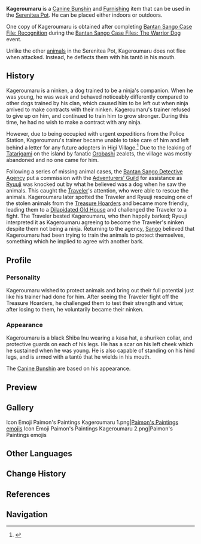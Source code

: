 {{About|the furnishing|its clones|Canine Bunshin|the event boss|Dilapidated Old House}}
{{Furnishing Infobox
|id             = 369111
|image          = Item Kageroumaru.png
|category       = Animal
|subcategory    = Common Creature
|rarity         = 4
|adeptal_energy = 100
|load           = 1000
|reduced_load   = 1000
|description    = A good companion who can fight.<br />Out of respect for you, he has taken the initiative to become your guard dog.<br />Although he did cause trouble for the villagers of [[Inazuma]] before, he is now loyal to you.<br />Having been trained for a long time, he seems to have a mind of his own at times, and he also understands human language. He responds to "Kageroumaru," "Black Shadow," "Hat Dog," "Blade Pup," or "Hat Blade Pup."
|source1        = Complete [[Bantan Sango Case File: Recognition]].
|event          = Bantan Sango Case Files: The Warrior Dog
}}
'''Kageroumaru''' is a [[Canine Bunshin]] and [[Furnishing]] item that can be used in the [[Serenitea Pot]]. He can be placed either indoors or outdoors.

One copy of Kageroumaru is obtained after completing [[Bantan Sango Case File: Recognition]] during the [[Bantan Sango Case Files: The Warrior Dog]] event.

Unlike the other [[:Category:Animal|animals]] in the Serenitea Pot, Kageroumaru does not flee when attacked. Instead, he deflects them with his tantō in his mouth.

==History==
Kageroumaru is a ninken, a dog trained to be a ninja's companion. When he was young, he was weak and behaved noticeably differently compared to other dogs trained by his clan, which caused him to be left out when ninja arrived to make contracts with their ninken. Kageroumaru's trainer refused to give up on him, and continued to train him to grow stronger. During this time, he had no wish to make a contract with any ninja.

However, due to being occupied with urgent expeditions from the Police Station, Kageroumaru's trainer became unable to take care of him and left behind a letter for any future adopters in Higi Village.<ref name="quest4">{{Ref/Quest|Bantan Sango Case File: Recognition}}</ref> Due to the leaking of [[Tatarigami]] on the island by fanatic [[Orobashi]] zealots, the village was mostly abandoned and no one came for him.

Following a series of missing animal cases, the [[Bantan Sango Detective Agency]] put a commission with the [[Adventurers' Guild]] for assistance as [[Ryuuji]] was knocked out by what he believed was a dog when he saw the animals. This caught the [[Traveler]]'s attention, who were able to rescue the animals. Kageroumaru later spotted the Traveler and Ryuuji rescuing one of the stolen animals from the [[Treasure Hoarders]] and became more friendly, leading them to a [[Dilapidated Old House]] and challenged the Traveler to a fight. The Traveler bested Kageroumaru, who then happily barked; Ryuuji interpreted it as Kageroumaru agreeing to become the Traveler's ninken despite them not being a ninja. Returning to the agency, [[Sango]] believed that Kageroumaru had been trying to train the animals to protect themselves, something which he implied to agree with another bark.

==Profile==
===Personality===
Kageroumaru wished to protect animals and bring out their full potential just like his trainer had done for him. After seeing the Traveler fight off the Treasure Hoarders, he challenged them to test their strength and virtue; after losing to them, he voluntarily became their ninken.

===Appearance===
Kageroumaru is a black Shiba Inu wearing a kasa hat, a shuriken collar, and protective guards on each of his legs. He has a scar on his left cheek which he sustained when he was young. He is also capable of standing on his hind legs, and is armed with a tantō that he wields in his mouth.

The [[Canine Bunshin]] are based on his appearance.

==Preview==
{{Preview
|file=Furnishing Kageroumaru Animation
}}

==Gallery==
<gallery hideaddbutton="true" captionalign="center">
Icon Emoji Paimon's Paintings Kageroumaru 1.png|[https://twitter.com/genshinimpact/status/1473503562256859138 Paimon's Paintings emojis]
Icon Emoji Paimon's Paintings Kageroumaru 2.png|Paimon's Paintings emojis
</gallery>

==Other Languages==
{{Other Languages
|en      = Kageroumaru
|zhs     = 影狼丸
|zhs_rm  = Yǐnglángwán
|zht     = 影狼丸
|zht_rm  = Yǐnglángwán
|ja      = 影狼丸
|ja_rm   = Kageroumaru
|ko      = 카게로마루
|ko_rm   = Kageromaru
|es      = Kageroumaru
|fr      = Kageroumaru
|ru      = Кагэромару
|th      = Kageroumaru
|vi      = Kageroumaru
|de      = Kageroumaru
|id      = Kageroumaru
|pt      = Kageroumaru
}}

==Change History==
{{Change History|2.3}}

==References==
{{Reflist}}

==Navigation==
{{Furnishing Navbox/Living|Animal}}